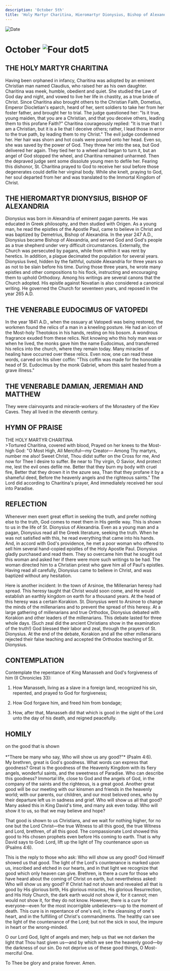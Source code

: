 ```yaml
---
description: 'October 5th'
title: 'Holy Martyr Charitina, Hieromartyr Dionysius, Bishop of Alexandria, Venerable Eudocimus of Vatopedi, Venerable Damian, Jeremiah, and Matthew'
---
```


<CustomPaginator />
<RunningHead />

<Image src="/title-imprint.png" height={68} width={50} alt="Date" className="title-imprint"/>

# <div id="date">October <Image className="four-dot" src="/four-dot.png" height={15} width={15} alt="Four dot" />5</div>

## THE HOLY MARTYR CHARITINA

Having been orphaned in infancy, Charitina was adopted by an eminent Christian man named Claudius, who raised her as his own daughter. Charitina was meek, humble, obedient and quiet. She studied the Law of God day and night, and vowed to live her life in chastity, as a true bride of Christ. Since Charitina also brought others to the Christian Faith, Dometius, Emperor Diocletian's eparch, heard of her, sent soldiers to take her from her foster father, and brought her to trial. The judge questioned her: "Is it true, young maiden, that you are a Christian, and that you deceive others, leading them to this profane Faith?" Charitina courageously replied: "It is true that I am a Christian, but it is a lie that I deceive others; rather, I lead those in error to the true path, by leading them to my Christ." The evil judge condemned her. Her hair was shorn and hot coals were poured onto her head. Even so, she was saved by the power of God. They threw her into the sea, but God delivered her again. They tied her to a wheel and began to turn it, but an angel of God stopped the wheel, and Charitina remained unharmed. Then the depraved judge sent some dissolute young men to defile her. Fearing this dishonor, St. Charitina prayed to God to receive her soul before those degenerates could defile her virginal body. While she knelt, praying to God, her soul departed from her and was translated to the Immortal Kingdom of Christ.

## THE HIEROMARTYR DIONYSIUS, BISHOP OF ALEXANDRIA

Dionysius was born in Alexandria of eminent pagan parents. He was educated in Greek philosophy, and then studied with Origen. As a young man, he read the epistles of the Apostle Paul, came to believe in Christ and was baptized by Demetrius, Bishop of Alexandria. In the year 247 A.D., Dionysius became Bishop of Alexandria, and served God and God's people as a true shepherd under very difficult circumstances. Externally, the Church was persecuted by pagans, while from within it was rent by heretics. In addition, a plague decimated the population for several years. Dionysius lived, hidden by the faithful, outside Alexandria for three years so as not to be slain before his time. During those three years, he wrote many epistles and other compositions to his flock, instructing and encouraging them to uphold Orthodoxy. Among his writings are several canons that the Church adopted. His epistle against Novatian is also considered a canonical writing. He governed the Church for seventeen years, and reposed in the year 265 A.D.

## THE VENERABLE EUDOCIMUS OF VATOPEDI

In the year 1841 A.D., when the ossuary at Vatopedi was being restored, the workmen found the relics of a man in a kneeling posture. He had an icon of the Most-holy Theotokos in his hands, resting on his bosom. A wondrous fragrance exuded from these relics. Not knowing who this holy man was or when he lived, the monks gave him the name Eudocimus, and transferred his relics into the church, where they remain today. Many miracles of healing have occurred over these relics. Even now, one can read these words, carved on his silver coffin: "This coffin was made for the honorable head of St. Eudocimus by the monk Gabriel, whom this saint healed from a grave illness."

## THE VENERABLE DAMIAN, JEREMIAH AND MATTHEW

They were clairvoyants and miracle-workers of the Monastery of the Kiev Caves. They all lived in the eleventh century.


## HYMN OF PRAISE
<div style={{textAlign:'center', color:'crimson', fontWeight:'bold'}}>
THE HOLY MARTYR CHARITINA
</div>
>Tortured Charitina, covered with blood,  
Prayed on her knees to the Most-high God:  
"O Most High, All Merciful—my Creator—  
Among Thy martyrs, number me also!  
Sweet Christ, Thou didst suffer on the Cross for me,  
And now for Thee I desire to suffer.  
Be near to Thy virgin, O Savior,  
And protect me, lest the evil ones defile me.  
Better that they burn my body with cruel fire,  
Better that they drown it in the azure sea,  
Than that they profane it by a shameful deed,  
Before the heavenly angels and the righteous saints."  
The Lord did according to Charitina's prayer,  
And immediately received her soul into Paradise.  


## REFLECTION

Whenever men exert great effort in seeking the truth, and prefer nothing else to the truth, God comes to meet them in His gentle way. This is shown to us in the life of St. Dionysius of Alexandria. Even as a young man and a pagan, Dionysius read all the Greek literature, seeking the truth. When he was not satisfied with this, he read everything that came into his hands. And, in accord with God's providence, he met a poor woman who offered to sell him several hand-copied epistles of the Holy Apostle Paul. Dionysius gladly purchased and read them. They so overcame him that he sought out this woman and asked her if there were more such writings to be had. The woman directed him to a Christian priest who gave him all of Paul's epistles. Having read all carefully, Dionysius came to believe in Christ, and was baptized without any hesitation.

Here is another incident: In the town of Arsinoe, the Millenarian heresy had spread. This heresy taught that Christ would soon come, and He would establish an earthly kingdom on earth for a thousand years. At the head of this heresy was a certain Korakion. St. Dionysius went to Arsinoe to change the minds of the millenarians and to prevent the spread of this heresy. At a large gathering of millenarians and true Orthodox, Dionysius debated with Korakion and other leaders of the millenarians. This debate lasted for three whole days. (Such zeal did the ancient Christians show in the examination of the truth!) God blessed their labor and zeal, through the prayers of St. Dionysius. At the end of the debate, Korakion and all the other millenarians rejected their false teaching and accepted the Orthodox teaching of St. Dionysius.
 

## CONTEMPLATION

Contemplate the repentance of King Manasseh and God's forgiveness of him (II Chronicles 33):

1. How Manasseh, living as a slave in a foreign land, recognized his sin, repented, and prayed to God for forgiveness;

2. How God forgave him, and freed him from bondage;

3. How, after that, Manasseh did that which is good in the sight of the Lord unto the day of his death, and reigned peacefully.


## HOMILY
<div style={{textAlign:'center', color:'crimson', fontWeight:'bold'}}>
on the good that is shown
</div>
<br />
<div style={{textAlign:'right'}}>
*"There be many who say, Who will show us any good?"* (Psalm 4:6).
</div>
My brethren, great is God's goodness. What words can express that goodness? Great is the goodness of the Heavenly Kingdom with its fiery angels, wonderful saints, and the sweetness of Paradise. Who can describe this goodness? Immortal life, close to God and the angels of God, in the company of the saints and the righteous, is a great good. Another great good will be our meeting with our kinsmen and friends in the heavenly world; with our parents, our children, and our most beloved ones, who by their departure left us in sadness and grief. Who will show us all that good? Many asked this in King David's time, and many ask even today. Who will show it to us, so that we may believe and hope?

That good is shown to us Christians, and we wait for nothing higher, for no one but the Lord Christ—the true Witness to all this good, the true Witness and Lord, brethren, of all this good. The compassionate Lord showed this good to His chosen prophets even before His coming to earth. That is why David says to God: Lord, lift up the light of Thy countenance upon us (Psalms 4:6).

This is the reply to those who ask: Who will show us any good? God Himself showed us that good. The light of the Lord's countenance is marked upon us, inscribed and etched in our hearts, and in that light we recognize that good which only heaven can give. Brethren, is there a cure for those who have heard about the coming of Christ on earth, but nevertheless asked: Who will show us any good? If Christ had not shown and revealed all that is good by His glorious birth, His glorious miracles, His glorious Resurrection, and His Holy Church, the dark earth would not show it, for it cannot; men would not show it, for they do not know. However, there is a cure for everyone—even for the most incorrigible unbelievers—up to the moment of death. This cure is in repentance of one's evil, in the cleansing of one's heart, and in the fulfilling of Christ's commandments. The healthy can see the light of the countenance of the Lord; but not the sick in soul, the impure in heart or the wrong-minded.

O our Lord God, light of angels and men; help us that we not darken the light that Thou hast given us—and by which we see the heavenly good—by the darkness of our sin. Do not deprive us of these good things, O Most-merciful One. 

To Thee be glory and praise forever. Amen.